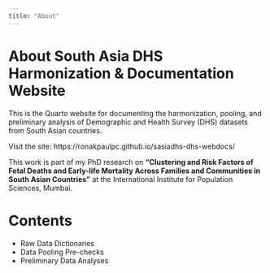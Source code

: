 ```yaml
---
title: "About"
---
```


# About South Asia DHS Harmonization & Documentation Website

This is the Quarto website for documenting the harmonization, pooling, and preliminary analysis of Demographic and Health Survey (DHS) datasets from South Asian countries.

Visit the site: https://ronakpaulpc.github.io/sasiadhs-dhs-webdocs/

This work is part of my PhD research on **"Clustering and Risk Factors of Fetal Deaths and Early-life Mortality Across Families and Communities in South Asian Countries"** at the International Institute for Population Sciences, Mumbai.

# Contents

-   Raw Data Dictionaries
-   Data Pooling Pre-checks
-   Preliminary Data Analyses
